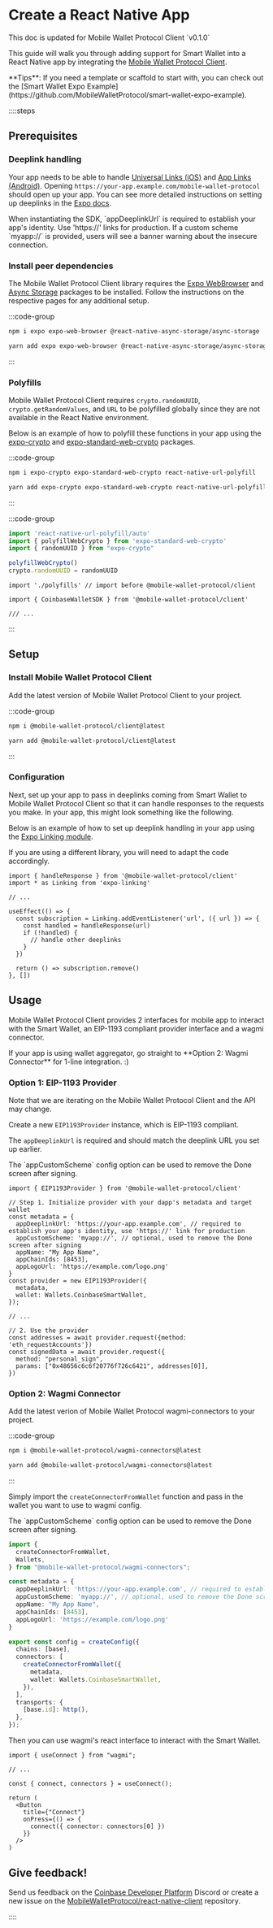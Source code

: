 
# Create a React Native App

<Callout type='info' >
This doc is updated for Mobile Wallet Protocol Client `v0.1.0`
</Callout>

This guide will walk you through adding support for Smart Wallet into a React Native app by integrating the [Mobile Wallet Protocol Client](https://www.npmjs.com/package/@mobile-wallet-protocol/client).

<Callout type="success" >
**Tips**: If you need a template or scaffold to start with, you can check out the [Smart Wallet Expo Example](https://github.com/MobileWalletProtocol/smart-wallet-expo-example).
</Callout>

::::steps
## Prerequisites

### Deeplink handling
Your app needs to be able to handle [Universal Links (iOS)](https://developer.apple.com/documentation/xcode/allowing-apps-and-websites-to-link-to-your-content) and [App Links (Android)](https://developer.android.com/training/app-links). 
Opening `https://your-app.example.com/mobile-wallet-protocol` should open up your app. 
You can see more detailed instructions on setting up deeplinks in the [Expo docs](https://docs.expo.dev/guides/deep-linking/).

<Callout type="warning" >
When instantiating the SDK, `appDeeplinkUrl` is required to establish your app's identity. Use 'https://' links for production. If a custom scheme `myapp://` is provided, users will see a banner warning about the insecure connection.
</Callout>

### Install peer dependencies
The Mobile Wallet Protocol Client library requires the [Expo WebBrowser](https://docs.expo.dev/versions/latest/sdk/webbrowser/) and [Async Storage](https://react-native-async-storage.github.io/async-storage/docs/install) packages to be installed.
Follow the instructions on the respective pages for any additional setup.

:::code-group

```zsh [npm]
npm i expo expo-web-browser @react-native-async-storage/async-storage
```

```zsh [yarn]
yarn add expo expo-web-browser @react-native-async-storage/async-storage
```

:::

### Polyfills
Mobile Wallet Protocol Client requires `crypto.randomUUID`, `crypto.getRandomValues`, and `URL` to be polyfilled globally since they are not available in the React Native environment.

Below is an example of how to polyfill these functions in your app using the [expo-crypto](https://docs.expo.dev/versions/latest/sdk/crypto/) and [expo-standard-web-crypto](https://github.com/expo/expo/tree/master/packages/expo-standard-web-crypto/) packages.


:::code-group

```zsh [npm]
npm i expo-crypto expo-standard-web-crypto react-native-url-polyfill
```

```zsh [yarn]
yarn add expo-crypto expo-standard-web-crypto react-native-url-polyfill
```

:::

:::code-group

```js [polyfills.js]
import 'react-native-url-polyfill/auto'
import { polyfillWebCrypto } from 'expo-standard-web-crypto'
import { randomUUID } from "expo-crypto"

polyfillWebCrypto()
crypto.randomUUID = randomUUID
```

```tsx [App.tsx]
import './polyfills' // import before @mobile-wallet-protocol/client

import { CoinbaseWalletSDK } from '@mobile-wallet-protocol/client'

/// ...
```
:::


## Setup

### Install Mobile Wallet Protocol Client
Add the latest version of Mobile Wallet Protocol Client to your project.

:::code-group

```zsh [npm]
npm i @mobile-wallet-protocol/client@latest
```

```zsh [yarn]
yarn add @mobile-wallet-protocol/client@latest
```

:::


### Configuration
Next, set up your app to pass in deeplinks coming from Smart Wallet to Mobile Wallet Protocol Client so that it can handle responses to the requests you make.
In your app, this might look something like the following.

Below is an example of how to set up deeplink handling in your app using the [Expo Linking module](https://docs.expo.dev/guides/linking/). 

<Callout type="warning" >
If you are using a different library, you will need to adapt the code accordingly.
</Callout>


```tsx [App.tsx]
import { handleResponse } from '@mobile-wallet-protocol/client'
import * as Linking from 'expo-linking'

// ...

useEffect(() => {
  const subscription = Linking.addEventListener('url', ({ url }) => {
    const handled = handleResponse(url)
    if (!handled) {
      // handle other deeplinks
    }
  })

  return () => subscription.remove()
}, [])
```

## Usage

Mobile Wallet Protocol Client provides 2 interfaces for mobile app to interact with the Smart Wallet, an EIP-1193 compliant provider interface and a wagmi connector.

<Callout type="success" >
If your app is using wallet aggregator, go straight to **Option 2: Wagmi Connector** for 1-line integration. :)
</Callout>

### Option 1: EIP-1193 Provider

<Callout type="warning" >
Note that we are iterating on the Mobile Wallet Protocol Client and the API may change. 
</Callout>

Create a new `EIP1193Provider` instance, which is EIP-1193 compliant.

The `appDeeplinkUrl` is required and should match the deeplink URL you set up earlier. 

<Callout type="success" >
The `appCustomScheme` config option can be used to remove the Done screen after signing.
</Callout>

```tsx [App.tsx]
import { EIP1193Provider } from '@mobile-wallet-protocol/client'

// Step 1. Initialize provider with your dapp's metadata and target wallet
const metadata = {
  appDeeplinkUrl: 'https://your-app.example.com', // required to establish your app's identity, use 'https://' link for production
  appCustomScheme: 'myapp://', // optional, used to remove the Done screen after signing
  appName: "My App Name",
  appChainIds: [8453],
  appLogoUrl: 'https://example.com/logo.png'
}
const provider = new EIP1193Provider({
  metadata,
  wallet: Wallets.CoinbaseSmartWallet,
});

// ...

// 2. Use the provider
const addresses = await provider.request({method: 'eth_requestAccounts'})
const signedData = await provider.request({
  method: "personal_sign",
  params: ["0x48656c6c6f20776f726c6421", addresses[0]],
})
```

### Option 2: Wagmi Connector

Add the latest verion of Mobile Wallet Protocol wagmi-connectors to your project.

:::code-group

```zsh [npm]
npm i @mobile-wallet-protocol/wagmi-connectors@latest
```

```zsh [yarn]
yarn add @mobile-wallet-protocol/wagmi-connectors@latest
```

:::

Simply import the `createConnectorFromWallet` function and pass in the wallet you want to use to wagmi config.

<Callout type="success" >
The `appCustomScheme` config option can be used to remove the Done screen after signing.
</Callout>

```ts [config.ts]
import {
  createConnectorFromWallet,
  Wallets,
} from "@mobile-wallet-protocol/wagmi-connectors";

const metadata = {
  appDeeplinkUrl: 'https://your-app.example.com', // required to establish your app's identity, use 'https://' link for production
  appCustomScheme: 'myapp://', // optional, used to remove the Done screen after signing
  appName: "My App Name",
  appChainIds: [8453],
  appLogoUrl: 'https://example.com/logo.png'
}

export const config = createConfig({
  chains: [base],
  connectors: [
    createConnectorFromWallet({
      metadata,
      wallet: Wallets.CoinbaseSmartWallet,
    }),
  ],
  transports: {
    [base.id]: http(),
  },
});
```
Then you can use wagmi's react interface to interact with the Smart Wallet.

```tsx [App.tsx]
import { useConnect } from "wagmi";

// ...

const { connect, connectors } = useConnect();

return (
  <Button
    title={"Connect"}
    onPress={() => {
      connect({ connector: connectors[0] })
    }}
  />
)
```



## Give feedback!
Send us feedback on the [Coinbase Developer Platform](https://discord.com/invite/cdp/) Discord or create a new issue on the [MobileWalletProtocol/react-native-client](https://github.com/MobileWalletProtocol/react-native-client/issues) repository.

::::